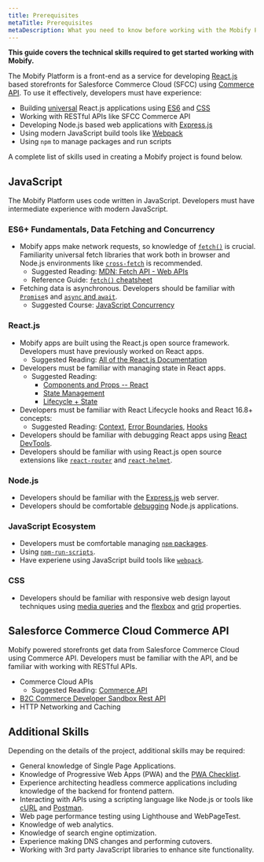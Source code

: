 ```yaml
---
title: Prerequisites
metaTitle: Prerequisites
metaDescription: What you need to know before working with the Mobify Platform.
---
```


**This guide covers the technical skills required to get started working with Mobify.**

The Mobify Platform is a front-end as a service for developing [React.js](https://reactjs.org/) based storefronts for Salesforce Commerce Cloud (SFCC) using [Commerce API](https://developer.commercecloud.com/s/commerce-api). To use it effectively, developers must have experience:

-   Building [universal](https://cdb.reacttraining.com/universal-javascript-4761051b7ae9) React.js applications using [ES6](https://developer.mozilla.org/en-US/docs/Web/JavaScript) and [CSS](https://developer.mozilla.org/en-US/docs/Web/CSS)
-   Working with RESTful APIs like SFCC Commerce API
-   Developing Node.js based web applications with [Express.js](https://expressjs.com/)
-   Using modern JavaScript build tools like [Webpack](https://webpack.js.org/)
-   Using `npm` to manage packages and run scripts

A complete list of skills used in creating a Mobify project is found below.

## JavaScript

The Mobify Platform uses code written in JavaScript. Developers must have intermediate experience with modern JavaScript.

### ES6+ Fundamentals, Data Fetching and Concurrency

-   Mobify apps make network requests, so knowledge of [`fetch()`](https://developer.mozilla.org/en-US/docs/Web/API/Fetch_API) is crucial. Familiarity universal fetch libraries that work both in browser and Node.js environments like [`cross-fetch`](https://www.npmjs.com/package/cross-fetch) is recommended.
    -   Suggested Reading: [MDN: Fetch API - Web APIs](https://developer.mozilla.org/en-US/docs/Web/API/Fetch_API)
    -   Reference Guide: [`fetch()` cheatsheet](https://devhints.io/js-fetch)
-   Fetching data is asynchronous. Developers should be familiar with [`Promise`](https://developer.mozilla.org/en-US/docs/Web/JavaScript/Reference/Global_Objects/Promise)s and [`async` and `await`](https://developer.mozilla.org/en-US/docs/Web/JavaScript/Reference/Statements/async_function).
    -   Suggested Course: [JavaScript Concurrency](https://www.executeprogram.com/courses/javascript-concurrency)

### React.js

-   Mobify apps are built using the React.js open source framework. Developers must have previously worked on React apps.
    -   Suggested Reading: [All of the React.js Documentation](https://reactjs.org/docs/getting-started.html)
-   Developers must be familiar with managing state in React apps.
    -   Suggested Reading:
        -   [Components and Props -- React](https://reactjs.org/docs/components-and-props.html)
        -   [State Management](https://kentcdodds.com/blog/application-state-management-with-react)
        -   [Lifecycle + State](https://reactjs.org/docs/state-and-lifecycle.html)
-   Developers must be familiar with React Lifecycle hooks and React 16.8+ concepts:
    -   Suggested Reading: [Context](https://kentcdodds.com/blog/how-to-use-react-context-effectively), [Error Boundaries](https://kentcdodds.com/blog/use-react-error-boundary-to-handle-errors-in-react), [Hooks](https://reactjs.org/docs/hooks-intro.html)
-   Developers should be familiar with debugging React apps using [React DevTools](https://chrome.google.com/webstore/detail/react-developer-tools/fmkadmapgofadopljbjfkapdkoienihi?hl=en).
-   Developers should be familiar with using React.js open source extensions like [`react-router`](https://reactrouter.com/web/guides/quick-start) and [`react-helmet`](https://github.com/nfl/react-helmet).

### Node.js

-   Developers should be familiar with the [Express.js](https://expressjs.com/) web server.
-   Developers should be comfortable [debugging](https://nodejs.org/en/docs/guides/debugging-getting-started/) Node.js applications.

### JavaScript Ecosystem

-   Developers must be comfortable managing [`npm` packages](https://docs.npmjs.com/cli-commands/install.html).
-   Using [`npm-run-scripts`](https://docs.npmjs.com/cli-commands/run-script.html).
-   Have experiene using JavaScript build tools like [`webpack`](https://webpack.js.org/).

### CSS

<!-- Storefronts must be styled using CSS. -->

-   Developers should be familiar with responsive web design layout techniques using [media queries](https://developer.mozilla.org/en-US/docs/Web/CSS/Media_Queries/Using_media_queries) and the [flexbox](https://developer.mozilla.org/en-US/docs/Learn/CSS/CSS_layout/Flexbox) and [grid](https://developer.mozilla.org/en-US/docs/Learn/CSS/CSS_layout/Grids) properties.

## Salesforce Commerce Cloud Commerce API

Mobify powered storefronts get data from Salesforce Commerce Cloud using Commerce API. Developers must be familiar with the API, and be familiar with working with RESTful APIs.

-   Commerce Cloud APIs
    -   Suggested Reading: [Commerce API](https://developer.commercecloud.com/s/commerce-api)
-   [B2C Commerce Developer Sandbox Rest API](https://admin.us01.dx.commercecloud.salesforce.com/)
-   HTTP Networking and Caching

## Additional Skills

Depending on the details of the project, additional skills may be required:

-   General knowledge of Single Page Applications.
-   Knowledge of Progressive Web Apps (PWA) and the [PWA Checklist](https://web.dev/pwa-checklist/).
-   Experience architecting headless commerce applications including knowledge of the backend for frontend pattern.
-   Interacting with APIs using a scripting language like Node.js or tools like [cURL](https://curl.haxx.se/docs/manpage.html) and [Postman](https://www.postman.com/).
-   Web page performance testing using Lighthouse and WebPageTest.
-   Knowledge of web analytics.
-   Knowledge of search engine optimization.
-   Experience making DNS changes and performing cutovers.
-   Working with 3rd party JavaScript libraries to enhance site functionality.
